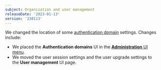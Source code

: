 ```yaml
---
subject: Organization and user management
releaseDate: '2023-01-13'
version: '230113'
---
```


We changed the location of some [authentication domain](https://docs.newrelic.com/docs/accounts/accounts-billing/new-relic-one-user-management/authentication-domains-saml-sso-scim-more) settings. Changes include: 

* We placed the **Authentication domains** UI in the [**Administration** UI menu](https://docs.newrelic.com/docs/accounts/accounts-billing/new-relic-one-user-management/user-management-ui-and-tasks/#where).
* We moved the user session settings and the user upgrade settings to the **User management** UI page. 


